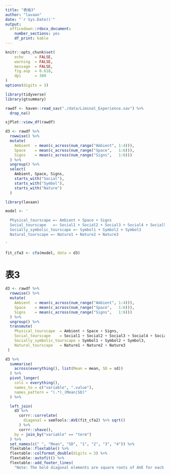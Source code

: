 ```yaml
---
title: "表格3"
author: "lavaan"
date: "`r Sys.Date()`"
output: 
  officedown::rdocx_document:
    number_sections: yes
    df_print: kable
---
```



```r
knitr::opts_chunk$set(
    echo     = FALSE,
    warning  = FALSE, 
    message  = FALSE,
    fig.asp  = 0.618,
    dpi      = 300
)
options(digits = 3)
```



```r
library(tidyverse)
library(gtsummary)

rawdf <- haven::read_sav("./data/Liminal_Experience.sav") %>% 
  drop_na()

sjPlot::view_df(rawdf)
```




```r
d3 <- rawdf %>% 
  rowwise() %>% 
  mutate(
    Ambient  = mean(c_across(num_range("Ambient", 1:4))),
    Space    = mean(c_across(num_range("Space",   1:6))),
    Signs    = mean(c_across(num_range("Signs",   1:6)))
  ) %>% 
  ungroup() %>% 
  select(
    Ambient, Space, Signs,
    starts_with("Social"),
    starts_with("Symbol"),
    starts_with("Nature")
  )
```



```r
library(lavaan)

model <- '

  Physical_tourscape =~ Ambient + Space + Signs 
  Social_tourscape   =~ Social1 + Social2 + Social3 + Social4 + Social5
  Socially_symbolic_tourscape =~ Symbol1 + Symbol2 + Symbol3
  Natural_tourscape =~ Nature1 + Nature2 + Nature3

'

fit_cfa3 <- cfa(model, data = d3)
```



# 表3

```r
d3 <- rawdf %>% 
  rowwise() %>% 
  mutate(
    Ambient  = mean(c_across(num_range("Ambient", 1:4))),
    Space    = mean(c_across(num_range("Space",   1:6))),
    Signs    = mean(c_across(num_range("Signs",   1:6)))
  ) %>% 
  ungroup() %>% 
  transmute(
    Physical_tourscape  = Ambient + Space + Signs,
    Social_tourscape    = Social1 + Social2 + Social3 + Social4 + Social5,
    Socially_symbolic_tourscape = Symbol1 + Symbol2 + Symbol3,
    Natural_tourscape   = Nature1 + Nature2 + Nature3
 )
```


```r
d3 %>% 
  summarise(
    across(everything(), list(Mean = mean, SD = sd))
  ) %>% 
  pivot_longer(
    cols = everything(),
    names_to = c("variable", ".value"),
    names_pattern = "(.*)_(Mean|SD)"
  ) %>% 

  left_join(
    d3 %>% 
      corrr::correlate(
        diagonal = semTools::AVE(fit_cfa2) %>% sqrt()
      ) %>% 
      corrr::shave(),
    by = join_by("variable" == "term")
  ) %>%  
  set_names(c(" ", "Mean", "SD", "1", "2", "3", "4")) %>% 
  flextable::flextable() %>% 
  flextable::colformat_double(digits = 3) %>% 
  flextable::autofit() %>% 
  flextable::add_footer_lines(
    "Note: The bold diagonal elements are square roots of AVE for each construct. Below diagonal elements are the correlations between constructs.")
```


